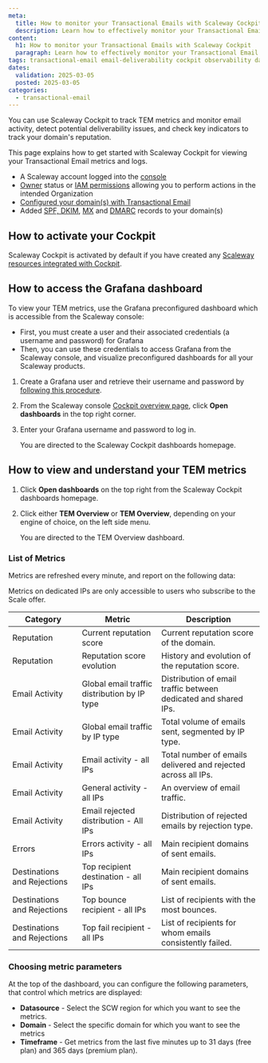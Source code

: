 ```yaml
---
meta:
  title: How to monitor your Transactional Emails with Scaleway Cockpit
  description: Learn how to effectively monitor your Transactional Email using Scaleway Cockpit for optimal deliverability and performance.
content:
  h1: How to monitor your Transactional Emails with Scaleway Cockpit
  paragraph: Learn how to effectively monitor your Transactional Email using Scaleway Cockpit for optimal deliverability and performance.
tags: transactional-email email-deliverability cockpit observability dashboard metrics logs alerts
dates:
  validation: 2025-03-05
  posted: 2025-03-05
categories:
  - transactional-email
---
```


You can use Scaleway Cockpit to track TEM metrics and monitor email activity, detect potential deliverability issues, and check key indicators to track your domain's reputation.

This page explains how to get started with Scaleway Cockpit for viewing your Transactional Email metrics and logs.

<Macro id="requirements" />

- A Scaleway account logged into the [console](https://console.scaleway.com)
- [Owner](/iam/concepts/#owner) status or [IAM permissions](/iam/concepts/#permission) allowing you to perform actions in the intended Organization
- [Configured your domain(s) with Transactional Email](/transactional-email/how-to/configure-domain-with-transactional-email/)
- Added [SPF, DKIM](/transactional-email/how-to/add-spf-dkim-records-to-your-domain/), [MX](/transactional-email/how-to/add-mx-record-to-your-domain/) and [DMARC](/transactional-email/how-to/add-dmarc-record/) records to your domain(s)

## How to activate your Cockpit

Scaleway Cockpit is activated by default if you have created any [Scaleway resources integrated with Cockpit](/cockpit/reference-content/cockpit-limitations/#product-integration-into-cockpit).

## How to access the Grafana dashboard

To view your TEM metrics, use the Grafana preconfigured dashboard which is accessible from the Scaleway console:
  - First, you must create a user and their associated credentials (a username and password) for Grafana
  - Then, you can use these credentials to access Grafana from the Scaleway console, and visualize preconfigured dashboards for all your Scaleway products.

1. Create a Grafana user and retrieve their username and password by [following this procedure](/cockpit/how-to/retrieve-grafana-credentials/).

2. From the Scaleway console [Cockpit overview page](https://console.scaleway.com/cockpit/overview), click **Open dashboards** in the top right corner.

3. Enter your Grafana username and password to log in.

    You are directed to the Scaleway Cockpit dashboards homepage.

## How to view and understand your TEM metrics

1. Click **Open dashboards** on the top right from the Scaleway Cockpit dashboards homepage.
2. Click either **TEM Overview** or **TEM Overview**, depending on your engine of choice, on the left side menu.

    You are directed to the TEM Overview dashboard.

### List of Metrics

Metrics are refreshed every minute, and report on the following data:

<Message type="important">
  Metrics on dedicated IPs are only accessible to users who subscribe to the Scale offer.
</Message>

| Category | Metric | Description |
| --- | --- | --- |
| Reputation | Current reputation score | Current reputation score of the domain. |
| Reputation | Reputation score evolution | History and evolution of the reputation score. |
| Email Activity | Global email traffic distribution by IP type | Distribution of email traffic between dedicated and shared IPs. |
| Email Activity | Global email traffic by IP type | Total volume of emails sent, segmented by IP type. |
| Email Activity | Email activity - all IPs | Total number of emails delivered and rejected across all IPs. |
| Email Activity | General activity - all IPs | An overview of email traffic. |
| Email Activity | Email rejected distribution - All IPs | Distribution of rejected emails by rejection type. |
| Errors | Errors activity - all IPs | Main recipient domains of sent emails. |
| Destinations and Rejections | Top recipient destination - all IPs | Main recipient domains of sent emails. |
| Destinations and Rejections | Top bounce recipient - all IPs | List of recipients with the most bounces. |
| Destinations and Rejections | Top fail recipient - all IPs | List of recipients for whom emails consistently failed. |


### Choosing metric parameters

At the top of the dashboard, you can configure the following parameters, that control which metrics are displayed:

- **Datasource** - Select the SCW region for which you want to see the metrics.
- **Domain** - Select the specific domain for which you want to see the metrics
- **Timeframe** - Get metrics from the last five minutes up to 31 days (free plan) and 365 days (premium plan).